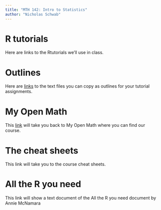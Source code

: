 ```yaml
---
title: "MTH 142: Intro to Statistics"
author: "Nicholas Schwab"
---
```


# R tutorials

Here are links to the Rtutorials we'll use in class.

# Outlines

Here are [links](https://www.openintro.org/book/os/) to the text files you can copy as outlines for your tutorial assignments.

# My Open Math

This [link](https://www.myopenmath.com/) will take you back to My Open Math where you can find our course.

# The cheat sheets

This link will take you to the course cheat sheets.

# All the R you need

This link will show a text document of the All the R you need document by Annie McNamara
